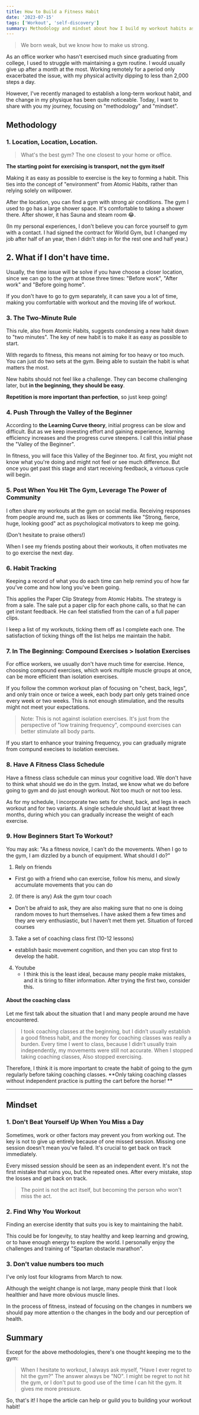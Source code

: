 ```yaml
---
title: How to Build a Fitness Habit
date: '2023-07-15'
tags: ['Workout', 'self-discovery']
summary: Methodology and mindset about how I build my workout habits as an office workers
---
```


> We born weak, but we know how to make us strong.

As an office worker who hasn't exercised much since graduating from college, I used to struggle with maintaining a gym routine. I would usually give up after a month at the most. Working remotely for a period only exacerbated the issue, with my physical activity dipping to less than 2,000 steps a day.

However, I've recently managed to establish a long-term workout habit, and the change in my physique has been quite noticeable. Today, I want to share with you my journey, focusing on "methodology" and "mindset".

<TOCInline toc={props.toc} asDisclosure />

## Methodology

### 1. Location, Location, Location.

> What's the best gym? The one closest to your home or office.

**The starting point for exercising is transport, not the gym itself**

Making it as easy as possible to exercise is the key to forming a habit. This ties into the concept of "environment" from Atomic Habits, rather than relying solely on willpower.

After the location, you can find a gym with strong air conditions. The gym I used to go has a large shower space. It's comfortable to taking a shower there. After shower, it has Sauna and steam room 😂.

(In my personal experiences, I don't believe you can force yourself to gym with a contact. I had signed the contract for World Gym, but I changed my job after half of an year, then I didn't step in for the rest one and half year.)

## 2. What if I don't have time.

Usually, the time issue will be solve if you have choose a closer location, since we can go to the gym at those three times: "Before work", "After work" and "Before going home".

If you don't have to go to gym separately, it can save you a lot of time, making you comfortable with workout and the moving life of workout.

### 3. The Two-Minute Rule

This rule, also from Atomic Habits, suggests condensing a new habit down to "two minutes". The key of new habit is to make it as easy as possible to start.

With regards to fitness, this means not aiming for too heavy or too much. You can just do two sets at the gym. Being able to sustain the habit is what matters the most.

New habits should not feel like a challenge. They can become challenging later, but **in the beginning, they should be easy**.

**Repetition is more important than perfection**, so just keep going!

### 4. Push Through the Valley of the Beginner

According to **the Learning Curve theory**, initial progress can be slow and difficult. But as we keep investing effort and gaining experience, learning efficiency increases and the progress curve steepens. I call this initial phase the "Valley of the Beginner".

In fitness, you will face this Valley of the Beginner too. At first, you might not know what you're doing and might not feel or see much difference. But once you get past this stage and start receiving feedback, a virtuous cycle will begin.

### 5. Post When You Hit The Gym, Leverage The Power of Community

I often share my workouts at the gym on social media. Receiving responses from people around me, such as likes or comments like "Strong, fierce, huge, looking good" act as psychological motivators to keep me going.

(Don't hesitate to praise others!)

When I see my friends posting about their workouts, it often motivates me to go exercise the next day.

### 6. Habit Tracking

Keeping a record of what you do each time can help remind you of how far you've come and how long you've been going.

This applies the Paper Clip Strategy from Atomic Habits. The strategy is from a sale. The sale put a paper clip for each phone calls, so that he can get instant feedback. He can feel statisfied from the can of a full paper clips.

I keep a list of my workouts, ticking them off as I complete each one. The satisfaction of ticking things off the list helps me maintain the habit.

### 7. In The Beginning: Compound Exercises > Isolation Exercises

For office workers, we usually don't have much time for exercise. Hence, choosing compound exercises, which work multiple muscle groups at once, can be more efficient than isolation exercises.

If you follow the common workout plan of focusing on "chest, back, legs", and only train once or twice a week, each body part only gets trained once every week or two weeks. This is not enough stimulation, and the results might not meet your expectations.

> Note: This is not against isolation exercises. It's just from the perspective of "low training frequency", compound exercises can better stimulate all body parts.

If you start to enhance your training frequency, you can gradually migrate from compund execises to isolation exercises.

### 8. Have A Fitness Class Schedule

Have a fitness class schedule can minus your cognitive load. We don't have to think what should we do in the gym. Instad, we know what we do before going to gym and do just enough workout. Not too much or not too less.

As for my schedule, I incorporate two sets for chest, back, and legs in each workout and for two variants. A single schedule should last at least three months, during which you can gradually increase the weight of each exercise.

### 9. How Beginners Start To Workout?

You may ask: "As a fitness novice, I can't do the movements. When I go to the gym, I am dizzled by a bunch of equipment. What should I do?"

1. Rely on friends

- First go with a friend who can exercise, follow his menu, and slowly accumulate movements that you can do

2. (If there is any) Ask the gym tour coach

- Don’t be afraid to ask, they are also making sure that no one is doing random moves to hurt themselves. I have asked them a few times and they are very enthusiastic, but I haven’t met them yet. Situation of forced courses

3. Take a set of coaching class first (10-12 lessons)

- establish basic movement cognition, and then you can stop first to develop the habit.

4. Youtube
   - I think this is the least ideal, because many people make mistakes, and it is tiring to filter information. After trying the first two, consider this.

#### About the coaching class

Let me first talk about the situation that I and many people around me have encountered.

> I took coaching classes at the beginning, but I didn’t usually establish a good fitness habit, and the money for coaching classes was really a burden. Every time I went to class, because I didn’t usually train independently, my movements were still not accurate. When I stopped taking coaching classes, Also stopped exercising.

Therefore, I think it is more important to create the habit of going to the gym regularly before taking coaching classes. **Only taking coaching classes without independent practice is putting the cart before the horse! **

---

## Mindset

### 1. Don't Beat Yourself Up When You Miss a Day

Sometimes, work or other factors may prevent you from working out. The key is not to give up entirely because of one missed session. Missing one session doesn't mean you've failed. It's crucial to get back on track immediately.

Every missed session should be seen as an independent event. It's not the first mistake that ruins you, but the repeated ones. After every mistake, stop the losses and get back on track.

> The point is not the act itself, but becoming the person who won't miss the act.

### 2. Find Why You Workout

Finding an exercise identity that suits you is key to maintaining the habit.

This could be for longevity, to stay healthy and keep learning and growing, or to have enough energy to explore the world. I personally enjoy the challenges and training of "Spartan obstacle marathon".

### 3. Don't value numbers too much

I've only lost four kilograms from March to now.

Although the weight change is not large, many people think that I look healthier and have more obvious muscle lines.

In the process of fitness, instead of focusing on the changes in numbers we should pay more attention o the changes in the body and our perception of health.

## Summary

Except for the above methodologies, there's one thought keeping me to the gym:

> When I hesitate to workout, I always ask myself, "Have I ever regret to hit the gym?" The answer always be "NO". I might be regret to not hit the gym, or I don't put to good use of the time I can hit the gym. It gives me more pressure.

So, that's it! I hope the article can help or guild you to building your workout habit!
